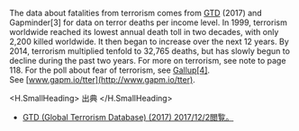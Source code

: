 
The data about fatalities from terrorism comes from [GTD](http://www.gapm.io/xgtdb17) (2017) and Gapminder[3] for data on terror deaths per income level. In 1999, terrorism worldwide reached its lowest annual death toll in two decades, with only 2,200 killed worldwide. It then began to increase over the next 12 years. By 2014, terrorism multiplied tenfold to 32,765 deaths, but has slowly begun to decline during the past two years. For more on terrorism, see note to page 118. For the poll about fear of terrorism, see [Gallup[4]](http://gapm.io/xgal17). See [www.gapm.io/tter](http://www.gapm.io/tter).

<H.SmallHeading>
  出典
</H.SmallHeading>

- [GTD (Global Terrorism Database) (2017) 2017/12/2閲覧。](http://www.gapm.io/xgtdb17)
